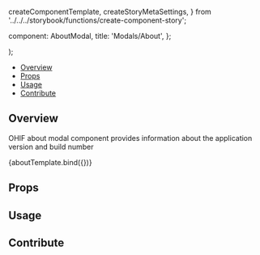   createComponentTemplate,
  createStoryMetaSettings,
} from '../../../storybook/functions/create-component-story';

  component: AboutModal,
  title: 'Modals/About',
};

<Meta title="Modals/About" component={AboutModal} />

  <div className="bg-primary-dark">
    <AboutModal {...args} />
  </div>
);

<Heading
  title="About Modal"
  componentRelativePath="AboutModal/AboutModal.tsx"
/>

- [Overview](#overview)
- [Props](#props)
- [Usage](#usage)
- [Contribute](#contribute)

## Overview

OHIF about modal component provides information about the application version
and build number

<Canvas>
  <Story name="Overview">{aboutTemplate.bind({})}</Story>
</Canvas>

## Props

<ArgsTable of={AboutModal} />

## Usage

## Contribute

<Footer componentRelativePath="AboutModal/__stories__/aboutModal.stories.mdx" />
